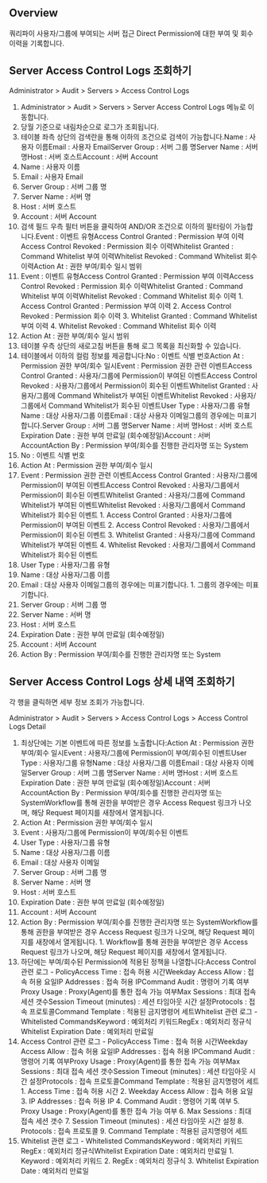 ## Overview
쿼리파이 사용자/그룹에 부여되는 서버 접근 Direct Permission에 대한 부여 및 회수 이력을 기록합니다.

## Server Access Control Logs 조회하기
Administrator > Audit > Servers > Access Control Logs

1. Administrator > Audit > Servers > Server Access Control Logs 메뉴로 이동합니다.
2. 당월 기준으로 내림차순으로 로그가 조회됩니다.
3. 테이블 좌측 상단의 검색란을 통해 이하의 조건으로 검색이 가능합니다.Name : 사용자 이름Email : 사용자 EmailServer Group : 서버 그룹 명Server Name : 서버 명Host : 서버 호스트Account : 서버 Account
  1. Name : 사용자 이름
  2. Email : 사용자 Email
  3. Server Group : 서버 그룹 명
  4. Server Name : 서버 명
  5. Host : 서버 호스트
  6. Account : 서버 Account
4. 검색 필드 우측 필터 버튼을 클릭하여 AND/OR 조건으로 이하의 필터링이 가능합니다.Event : 이벤트 유형Access Control Granted : Permission 부여 이력Access Control Revoked : Permission 회수 이력Whitelist Granted : Command Whitelist 부여 이력Whitelist Revoked : Command Whitelist 회수 이력Action At : 권한 부여/회수 일시 범위
  1. Event : 이벤트 유형Access Control Granted : Permission 부여 이력Access Control Revoked : Permission 회수 이력Whitelist Granted : Command Whitelist 부여 이력Whitelist Revoked : Command Whitelist 회수 이력
    1. Access Control Granted : Permission 부여 이력
    2. Access Control Revoked : Permission 회수 이력
    3. Whitelist Granted : Command Whitelist 부여 이력
    4. Whitelist Revoked : Command Whitelist 회수 이력
  2. Action At : 권한 부여/회수 일시 범위
5. 테이블 우측 상단의 새로고침 버튼을 통해 로그 목록을 최신화할 수 있습니다.
6. 테이블에서 이하의 컬럼 정보를 제공합니다:No : 이벤트 식별 번호Action At : Permission 권한 부여/회수 일시Event : Permission 권한 관련 이벤트Access Control Granted : 사용자/그룹에 Permission이 부여된 이벤트Access Control Revoked : 사용자/그룹에서 Permission이 회수된 이벤트Whitelist Granted : 사용자/그룹에 Command Whitelist가 부여된 이벤트Whitelist Revoked : 사용자/그룹에서 Command Whitelist가 회수된 이벤트User Type : 사용자/그룹 유형Name : 대상 사용자/그룹 이름Email : 대상 사용자 이메일그룹의 경우에는 미표기합니다.Server Group : 서버 그룹 명Server Name : 서버 명Host : 서버 호스트Expiration Date : 권한 부여 만료일 (회수예정일)Account : 서버 AccountAction By : Permission 부여/회수를 진행한 관리자명 또는 System
  1. No : 이벤트 식별 번호
  2. Action At : Permission 권한 부여/회수 일시
  3. Event : Permission 권한 관련 이벤트Access Control Granted : 사용자/그룹에 Permission이 부여된 이벤트Access Control Revoked : 사용자/그룹에서 Permission이 회수된 이벤트Whitelist Granted : 사용자/그룹에 Command Whitelist가 부여된 이벤트Whitelist Revoked : 사용자/그룹에서 Command Whitelist가 회수된 이벤트
    1. Access Control Granted : 사용자/그룹에 Permission이 부여된 이벤트
    2. Access Control Revoked : 사용자/그룹에서 Permission이 회수된 이벤트
    3. Whitelist Granted : 사용자/그룹에 Command Whitelist가 부여된 이벤트
    4. Whitelist Revoked : 사용자/그룹에서 Command Whitelist가 회수된 이벤트
  4. User Type : 사용자/그룹 유형
  5. Name : 대상 사용자/그룹 이름
  6. Email : 대상 사용자 이메일그룹의 경우에는 미표기합니다.
    1. 그룹의 경우에는 미표기합니다.
  7. Server Group : 서버 그룹 명
  8. Server Name : 서버 명
  9. Host : 서버 호스트
  10. Expiration Date : 권한 부여 만료일 (회수예정일)
  11. Account : 서버 Account
  12. Action By : Permission 부여/회수를 진행한 관리자명 또는 System

## Server Access Control Logs 상세 내역 조회하기
각 행을 클릭하면 세부 정보 조회가 가능합니다.

Administrator > Audit > Servers > Access Control Logs > Access Control Logs Detail

1. 최상단에는 기본 이벤트에 따른 정보를 노출합니다:Action At : Permission 권한 부여/회수 일시Event : 사용자/그룹에 Permission이 부여/회수된 이벤트User Type : 사용자/그룹 유형Name : 대상 사용자/그룹 이름Email : 대상 사용자 이메일Server Group : 서버 그룹 명Server Name : 서버 명Host : 서버 호스트Expiration Date : 권한 부여 만료일 (회수예정일)Account : 서버 AccountAction By : Permission 부여/회수를 진행한 관리자명 또는 SystemWorkflow를 통해 권한을 부여받은 경우 Access Request 링크가 나오며, 해당 Request 페이지를 새창에서 열게됩니다.
  1. Action At : Permission 권한 부여/회수 일시
  2. Event : 사용자/그룹에 Permission이 부여/회수된 이벤트
  3. User Type : 사용자/그룹 유형
  4. Name : 대상 사용자/그룹 이름
  5. Email : 대상 사용자 이메일
  6. Server Group : 서버 그룹 명
  7. Server Name : 서버 명
  8. Host : 서버 호스트
  9. Expiration Date : 권한 부여 만료일 (회수예정일)
  10. Account : 서버 Account
  11. Action By : Permission 부여/회수를 진행한 관리자명 또는 SystemWorkflow를 통해 권한을 부여받은 경우 Access Request 링크가 나오며, 해당 Request 페이지를 새창에서 열게됩니다.
    1. Workflow를 통해 권한을 부여받은 경우 Access Request 링크가 나오며, 해당 Request 페이지를 새창에서 열게됩니다.
2. 하단에는 부여/회수된 Permission에 적용된 정책을 나열합니다:Access Control 관련 로그 - PolicyAccess Time : 접속 허용 시간Weekday Access Allow : 접속 허용 요일IP Addresses : 접속 허용 IPCommand Audit : 명령어 기록 여부Proxy Usage : Proxy(Agent)를 통한 접속 가능 여부Max Sessions : 최대 접속 세션 갯수Session Timeout (minutes) : 세션 타임아웃 시간 설정Protocols : 접속 프로토콜Command Template : 적용된 금지명령어 세트Whitelist 관련 로그 - Whitelisted CommandsKeyword : 예외처리 키워드RegEx : 예외처리 정규식Whitelist Expiration Date : 예외처리 만료일
  1. Access Control 관련 로그 - PolicyAccess Time : 접속 허용 시간Weekday Access Allow : 접속 허용 요일IP Addresses : 접속 허용 IPCommand Audit : 명령어 기록 여부Proxy Usage : Proxy(Agent)를 통한 접속 가능 여부Max Sessions : 최대 접속 세션 갯수Session Timeout (minutes) : 세션 타임아웃 시간 설정Protocols : 접속 프로토콜Command Template : 적용된 금지명령어 세트
    1. Access Time : 접속 허용 시간
    2. Weekday Access Allow : 접속 허용 요일
    3. IP Addresses : 접속 허용 IP
    4. Command Audit : 명령어 기록 여부
    5. Proxy Usage : Proxy(Agent)를 통한 접속 가능 여부
    6. Max Sessions : 최대 접속 세션 갯수
    7. Session Timeout (minutes) : 세션 타임아웃 시간 설정
    8. Protocols : 접속 프로토콜
    9. Command Template : 적용된 금지명령어 세트
  2. Whitelist 관련 로그 - Whitelisted CommandsKeyword : 예외처리 키워드RegEx : 예외처리 정규식Whitelist Expiration Date : 예외처리 만료일
    1. Keyword : 예외처리 키워드
    2. RegEx : 예외처리 정규식
    3. Whitelist Expiration Date : 예외처리 만료일
